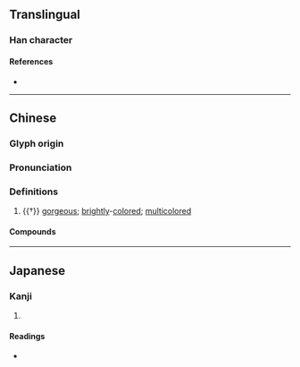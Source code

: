 {{character info}}
==Translingual==

===Han character===
{{Han char|rn=67|rad=文|as=09|sn=13|four=02427|canj=YKHSB,YKISB|ids=⿰文扁}}

====References====
* {{Han ref|kx=0477.120|dkj=13471|dj=0835.120|hdz=32170.210|uh=6592|ud=26002|bh=DDBD|bd=56765}}

----

==Chinese==
{{zh-forms|alt=𣁊,𢼶}}

===Glyph origin===
{{Han etym}}

===Pronunciation===
{{zh-pron
|m=bān
|c=baan1
|mc=y
|oc=y
|cat=
}}

===Definitions===
{{zh-hanzi}}

# {{†}} [[gorgeous]]; [[brightly]]-[[colored]]; [[multicolored]]

====Compounds====
{{zh-der|斒斕|斕斒|斒斑}}

----

==Japanese==

===Kanji===
{{ja-kanji|grade=|rs=文09}}

# {{rfdef|ja|sort=文09}}

====Readings====
* {{ja-readings|on=はん,へん|kun=まだら}}